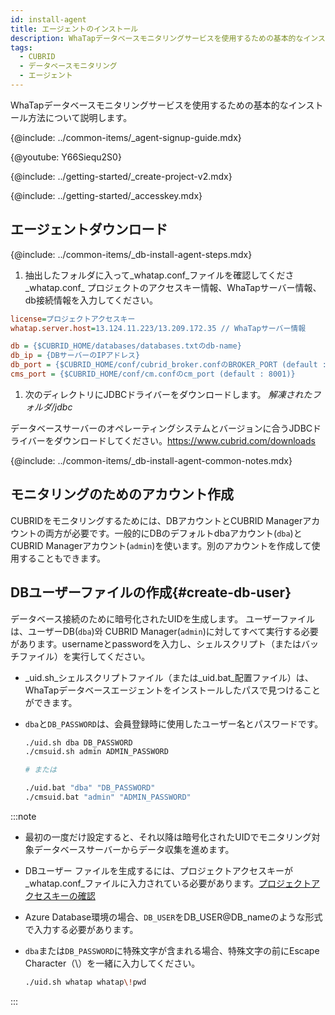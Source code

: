 ```yaml
---
id: install-agent
title: エージェントのインストール
description: WhaTapデータベースモニタリングサービスを使用するための基本的なインストール方法について説明します。
tags:
  - CUBRID
  - データベースモニタリング
  - エージェント
---
```



WhaTapデータベースモニタリングサービスを使用するための基本的なインストール方法について説明します。

{@include: ../common-items/_agent-signup-guide.mdx}  

{@youtube: Y66Siequ2S0}

{@include: ../getting-started/_create-project-v2.mdx}

{@include: ../getting-started/_accesskey.mdx}

## エージェントダウンロード

{@include: ../common-items/_db-install-agent-steps.mdx}

1.  抽出したフォルダに入って_whatap.conf_ファイルを確認してくださ_whatap.conf_ プロジェクトのアクセスキー情報、WhaTapサーバー情報、db接続情報を入力してください。

```ini title='whatap.conf'
license=プロジェクトアクセスキー
whatap.server.host=13.124.11.223/13.209.172.35 // WhaTapサーバー情報

db = {$CUBRID_HOME/databases/databases.txtのdb-name}
db_ip = {DBサーバーのIPアドレス}
db_port = {$CUBRID_HOME/conf/cubrid_broker.confのBROKER_PORT (default : 33000)}
cms_port = {$CUBRID_HOME/conf/cm.confのcm_port (default : 8001)}
```

1.  次のディレクトリにJDBCドライバーをダウンロードします。 _解凍されたフォルダ/jdbc_

  データベースサーバーのオペレーティングシステムとバージョンに合うJDBCドライバーをダウンロードしてください。https://www.cubrid.com/downloads

<!-- 공통 Notes -->

{@include: ../common-items/_db-install-agent-common-notes.mdx}

## モニタリングのためのアカウント作成

CUBRIDをモニタリングするためには、DBアカウントとCUBRID Managerアカウントの両方が必要です。一般的にDBのデフォルトdbaアカウント(`dba`)とCUBRID Managerアカウント(`admin`)を使います。別のアカウントを作成して使用することもできます。

## DBユーザーファイルの作成{#create-db-user}

データベース接続のために暗号化されたUIDを生成します。 ユーザーファイルは、ユーザーDB(`dba`)와 CUBRID Manager(`admin`)に対してすべて実行する必要があります。usernameとpasswordを入力し、シェルスクリプト（またはバッチファイル）を実行してください。 

-   _uid.sh_シェルスクリプトファイル（または_uid.bat_配置ファイル）は、WhaTapデータベースエージェントをインストールしたパスで見つけることができます。

-   `dba`と`DB_PASSWORD`は、会員登録時に使用したユーザー名とパスワードです。

    ```bash title='uid.sh | uid.bat'
    ./uid.sh dba DB_PASSWORD
    ./cmsuid.sh admin ADMIN_PASSWORD

    # または

    ./uid.bat "dba" "DB_PASSWORD"
    ./cmsuid.bat "admin" "ADMIN_PASSWORD"
    ```

:::note

-   最初の一度だけ設定すると、それ以降は暗号化されたUIDでモニタリング対象データベースサーバーからデータ収集を進めます。
-   DBユーザー ファイルを生成するには、プロジェクトアクセスキーが_whatap.conf_ファイルに入力されている必要があります。[プロジェクトアクセスキーの確認](#check-accesskey)
-   Azure Database環境の場合、`DB_USER`をDB_USER@DB_nameのような形式で入力する必要があります。
-   `dba`または`DB_PASSWORD`に特殊文字が含まれる場合、特殊文字の前にEscape Character（\\）を一緒に入力してください。

    ```bash title='예시'
    ./uid.sh whatap whatap\!pwd
    ```

:::
